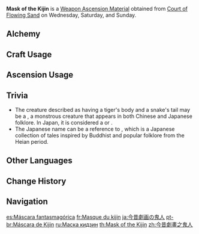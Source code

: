 {{Item Infobox
|id          = 114036
|image       = Item Mask of the Kijin.png
|type        = Weapon Ascension Materials
|invCategory = Character Development Items
|group       = Oni Masks
|quality     = 5
|description = [[Chiyo]], a warrior of the [[oni]] tribe with the Electro Mitsudomoe emblem emblazoned on her back, was once swallowed whole by a beast from beyond this world that had a tiger's body and a serpent's tail while holding back the forces of darkness. At last, she tore the creature's innards apart from within, breaking free.<br>This is the origin of the phrase "Chiyo the Tiger-Bite," and would be changed over many years to "Torachiyo."<br>But within the belly of the beast, she was stained by a deep sin and saw her comrades ripped to shreds by those blood-red teeth. Steeped in darkness as far as the eye could see, she would eventually draw her sword upon the [[Almighty Narukami Ogosho]]. Her sword-arm and one horn would be cloven, and she would flee from the city into the forest like a wounded beast. There, they say that she was taken for some unknown monster and slain by the [[tengu]], or perhaps by the [[Shuumatsuban]] &mdash; or perhaps by a scion of the [[Iwakura Clan]] training deep in the mountains, for her features had been twisted by hatred and the agony of her wounds. Or perhaps she even met the [[Maguu Kenki|oni-masked, sword-bearing doll]] near the [[Serpent's Head|corpse of the giant serpent]], and there ended her life's journey.<br>Few among those who fought against [[Abyss|the abyss]] in those days were spared pitch-dark dreams. Those who slew monsters and then became them were hardly the minority. The border between worlds grows fragile, and corruption of this kind is perhaps not merely monodirectional.
|day1        = Wednesday
|day2        = Saturday
|day3        = Sunday
|source1     = Court of Flowing Sand
|source2     = [[Crafting]]
}}
'''Mask of the Kijin''' is a [[Weapon Ascension Material]] obtained from [[Court of Flowing Sand]] on Wednesday, Saturday, and Sunday.

==Alchemy==
{{Recipe
|type = Crafting
|Mask of the One-Horned = 3
|Mora = 1,075
|sort = Mask of the One-Horned;Mora
}}

==Craft Usage==
{{Craft Usage}}

==Ascension Usage==
{{Ascension Usage}}

==Trivia==
* The creature described as having a tiger's body and a snake's tail may be a ''{{w|Nue}}'', a monstrous creature that appears in both Chinese and Japanese folklore. In Japan, it is considered a {{w|yōkai|''youkai''}} or ''{{w|mononoke}}''.
* The Japanese name can be a reference to {{w|Konjaku Monogatarishū|''Konjaku Monogatarishuu''}}, which is a Japanese collection of tales inspired by Buddhist and popular folklore from the Heian period.

==Other Languages==
{{Other Languages
|en       = Mask of the Kijin
|zhs      = 今昔剧画之鬼人
|zhs_rm   = Jīnxī Jùhuà zhī Guǐ Rén
|zht      = 今昔劇畫之鬼人
|zht_rm   = Jīnxī Jùhuà zhī Guǐ Rén
|zh_tl    = The Devil of Dramatic Scenes of the Present and the Past
|ja       = 今昔劇画の鬼人
|ja_rm    = Konjaku Gekiga no Kijin
|ja_tl    = Devil of the Past and Present Dramatic Picture
|ko       = 금석극화의 귀인(鬼人)
|ko_rm    = Geumseokgeukhwa-ui Gwiin
|ko_tl    = Oni of the Past and Present Dramatic Art
|es       = Máscara fantasmagórica
|es_tl    = Phantasmagoric Mask
|fr       = Masque du kijin
|fr_tl    = Mask of the Kijin
|ru       = Маска кидзин
|ru_tl    = Kijin Mask
|th       = Mask of the Kijin
|vi       = Mặt Nạ Kijin
|vi_tl    = Kijin Mask
|de       = Maske der Kijin
|de_tl    = Mask of the Kijin
|id       = Mask of the Kijin
|pt       = Máscara de Kijin
|pt_tl    = 
|tr       = Kijin'in Maskesi
|tr_tl    = The Kijin's Mask
|it       = Maschera del kijin
|it_tl    = 
}}

==Change History==
{{Change History|2.0}}

==Navigation==
{{Development Item Navbox|Weapon Materials}}

[[es:Máscara fantasmagórica]]
[[fr:Masque du kijin]]
[[ja:今昔劇画の鬼人]]
[[pt-br:Máscara de Kijin]]
[[ru:Маска кидзин]]
[[th:Mask of the Kijin]]
[[zh:今昔劇畫之鬼人]]